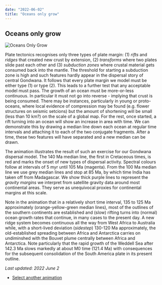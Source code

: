 ```yaml
---
date: "2022-06-02"
title: "Oceans only grow"
---
```


## Oceans only grow

![Oceans Only Grow](www.reeves.nl/upload/onlygrow150-85-gifmaker-50.gif)

Plate tectonics recognises only three types of plate margin: (1) *rifts* and *ridges* that created new crust by extension, (2) *transforms* where two plates slide past each other and (3) 
*subduction zones* where 
crustal material gets consumed back into the mantle.  The threshold for starting a subduction zone is high and such features hardly appear in the dispersal story of central 
Gondwana. It follows that every plate margin we model must be either type (1) or type (2). This leads to a further test that any acceptable model must pass. The growth of an 
ocean must be more-or-less continuous. In particular it must not go into reverse - implying that crust is being consumed.  There may be instances, particularly in young or 
proto-oceans, where local evidence of compression may be found (e.g. flower structures on seismic setcions) but the amount of shortening will be small (less than 10 km?) on the 
scale of a global map. For the rest, once started, a rift turning into an ocean will show an increase in area with time. We can demonstrate this by drawing a median line down each ocean at regular time intervals and attaching it to each of the two conjugate fragments. After a time, these two features will have separated
and a new median can be drawn.

The animation illustrates the result of such an exercise for our Gondwana dispersal model. The 140 Ma median line, the first in Cretaceous times, is red and marks the onset of new types of dispersal activity. Spectral colours 
follow at intervals of 5 myr until 105 Ma (magenta). From the 100 Ma median line we use grey median lines and stop at 85 Ma, by which time India has taken off from Madagascar. 
We show thick purple lines to represent the *gravity margins* we interpret from satellite gravity data around most continental areas. They serve as unequivocal proxies for 
continental margins at this scale.

Note in the animation that in a relatively short time interval, 135 to 125 Ma approximately (orange-yellow-green median lines), most of the outlines of the southern continents are established and (slow) rifting 
turns into (normal) ocean growth rates that continue, in many cases to the present day. A new ridge system becomes continuous all the way from West Africa to Australia while, with a short-lived
 deviation (*sidestep*) 130-120 Ma approximately, the old-established spreading between Africa and Antarctica carries on undiminshed with the Bouvet plume centrally between Africa and Antarctica. Note particularly that the rapid growth of the Weddell Sea after 142.3 Ma slows markedly at about M0 time (121.4 Ma) with consequences for the subsequent consolidation of the South America plate in its present outline.
 
 *Last updated: 2022 June 2*
 
 
 * [Select another animation](../animations)

